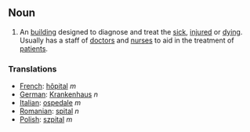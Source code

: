 ==Noun==

#An [[building]] designed to diagnose and treat the [[sick]], [[injured]] or [[dying]].  Usually has a staff of [[doctor]]s and [[nurse]]s to aid in the treatment of [[patient]]s.

===Translations===

*[[French]]: [[hôpital]] ''m''
*[[German]]: [[Krankenhaus]] ''n''
*[[Italian]]: [[ospedale]] ''m''
*[[Romanian]]: [[spital]] ''n''
*[[Polish]]: [[szpital]] ''m''